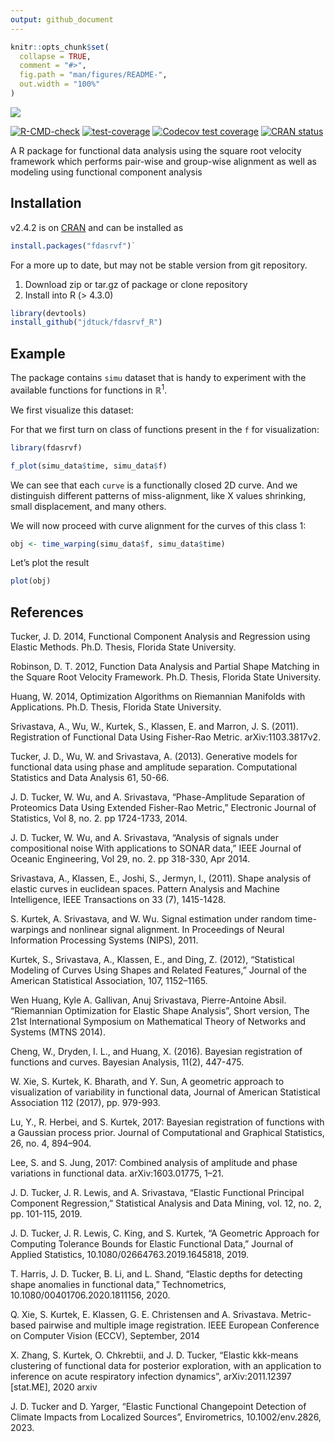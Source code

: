 ```yaml
---
output: github_document
---
```


<!-- README.md is generated from README.Rmd. Please edit that file -->

```r
knitr::opts_chunk$set(
  collapse = TRUE,
  comment = "#>",
  fig.path = "man/figures/README-",
  out.width = "100%"
)
```

![](man/figures/README-icon.png)

<!-- badges: start -->
[![R-CMD-check](https://github.com/jdtuck/fdasrvf_R/actions/workflows/check-standard.yaml/badge.svg)](https://github.com/jdtuck/fdasrvf_R/actions/workflows/check-standard.yaml)
[![test-coverage](https://github.com/jdtuck/fdasrvf_R/actions/workflows/test-coverage.yaml/badge.svg)](https://github.com/jdtuck/fdasrvf_R/actions/workflows/test-coverage.yaml)
[![Codecov test coverage](https://codecov.io/gh/jdtuck/fdasrvf_R/branch/master/graph/badge.svg)](https://app.codecov.io/gh/jdtuck/fdasrvf_R?branch=master)
[![CRAN status](https://www.r-pkg.org/badges/version/fdasrvf)](https://CRAN.R-project.org/package=fdasrvf)
<!-- badges: end -->

A R package for functional data analysis using the square root
velocity framework which performs pair-wise and group-wise
alignment as well as modeling using functional component
analysis

## Installation

v2.4.2 is on [CRAN](https://cran.r-project.org/package=fdasrvf)
and can be installed as

``` r
install.packages("fdasrvf")`
```

For a more up to date, but may not be stable version from git repository.

1. Download zip or tar.gz of package or clone repository
2. Install into R (> 4.3.0)

``` r
library(devtools)
install_github("jdtuck/fdasrvf_R")
```

## Example

The package contains `simu` dataset that is handy to experiment with the available functions for functions in $\mathbb{R}^1$.

We first visualize this dataset:

For that we first turn on class of functions present in the `f` for visualization:
```r
library(fdasrvf)

f_plot(simu_data$time, simu_data$f)
```
We can see that each `curve` is a functionally closed 2D curve. And we distinguish different patterns
of miss-alignment, like X values shrinking, small displacement, and many others.

We will now proceed with curve alignment for the curves of this class 1: 
```r
obj <- time_warping(simu_data$f, simu_data$time)
```

Let's plot the result 
```r
plot(obj)
```

## References
Tucker, J. D. 2014, Functional Component Analysis and Regression using Elastic
Methods. Ph.D. Thesis, Florida State University.

Robinson, D. T. 2012, Function Data Analysis and Partial Shape Matching in the
Square Root Velocity Framework. Ph.D. Thesis, Florida State University.

Huang, W. 2014, Optimization Algorithms on Riemannian Manifolds with
Applications. Ph.D. Thesis, Florida State University.

Srivastava, A., Wu, W., Kurtek, S., Klassen, E. and Marron, J. S. (2011).
Registration of Functional Data Using Fisher-Rao Metric. arXiv:1103.3817v2.

Tucker, J. D., Wu, W. and Srivastava, A. (2013). Generative models for
functional data using phase and amplitude separation. Computational Statistics
and Data Analysis 61, 50-66.

J. D. Tucker, W. Wu, and A. Srivastava, "Phase-Amplitude Separation of
Proteomics Data Using Extended Fisher-Rao Metric," Electronic Journal of
Statistics, Vol 8, no. 2. pp 1724-1733, 2014.

J. D. Tucker, W. Wu, and A. Srivastava, "Analysis of signals under compositional
noise With applications to SONAR data," IEEE Journal of Oceanic Engineering, Vol
29, no. 2. pp 318-330, Apr 2014.

Srivastava, A., Klassen, E., Joshi, S., Jermyn, I., (2011). Shape analysis of
elastic curves in euclidean spaces. Pattern Analysis and Machine Intelligence,
IEEE Transactions on 33 (7), 1415-1428.

S. Kurtek, A. Srivastava, and W. Wu. Signal estimation under random
time-warpings and nonlinear signal alignment. In Proceedings of Neural
Information Processing Systems (NIPS), 2011.

Kurtek, S., Srivastava, A., Klassen, E., and Ding, Z. (2012), “Statistical 
Modeling of Curves Using Shapes and Related Features,” Journal of the American
Statistical Association, 107, 1152–1165.

Wen Huang, Kyle A. Gallivan, Anuj Srivastava, Pierre-Antoine Absil. "Riemannian
Optimization for Elastic Shape Analysis", Short version, The 21st International
Symposium on Mathematical Theory of Networks and Systems (MTNS 2014).

Cheng, W., Dryden, I. L., and Huang, X. (2016). Bayesian registration of functions
and curves. Bayesian Analysis, 11(2), 447-475.

W. Xie, S. Kurtek, K. Bharath, and Y. Sun, A geometric approach to visualization
of variability in functional data, Journal of American Statistical Association 112
(2017), pp. 979-993.

Lu, Y., R. Herbei, and S. Kurtek, 2017: Bayesian registration of functions with a Gaussian process prior. Journal of
Computational and Graphical Statistics, 26, no. 4, 894–904.

Lee, S. and S. Jung, 2017: Combined analysis of amplitude and phase variations in functional data. arXiv:1603.01775, 1–21.

J. D. Tucker, J. R. Lewis, and A. Srivastava, “Elastic Functional Principal Component Regression,” Statistical Analysis and Data Mining, vol. 12, no. 2, pp. 101-115, 2019.

J. D. Tucker, J. R. Lewis, C. King, and S. Kurtek, “A Geometric Approach for Computing Tolerance Bounds for Elastic Functional Data,” Journal of Applied Statistics, 10.1080/02664763.2019.1645818, 2019.

T. Harris, J. D. Tucker, B. Li, and L. Shand, "Elastic depths for detecting shape anomalies in functional data," Technometrics, 10.1080/00401706.2020.1811156, 2020.

Q. Xie, S. Kurtek, E. Klassen, G. E. Christensen and A. Srivastava. Metric-based pairwise and multiple image registration. IEEE European Conference on Computer Vision (ECCV), September, 2014

X. Zhang, S. Kurtek, O. Chkrebtii, and J. D. Tucker, “Elastic kkk-means clustering of functional data for posterior exploration, with an application to inference on acute respiratory infection dynamics”, arXiv:2011.12397 [stat.ME], 2020 arxiv

J. D. Tucker and D. Yarger, “Elastic Functional Changepoint Detection of Climate Impacts from Localized Sources”, Envirometrics, 10.1002/env.2826, 2023.

